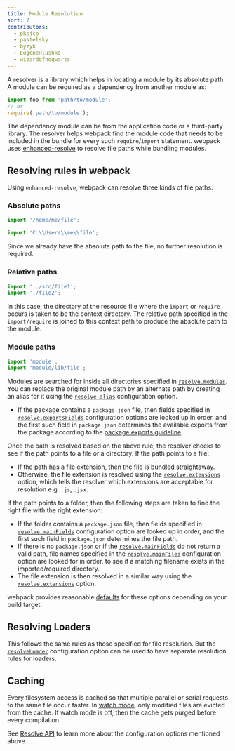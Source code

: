 ```yaml
---
title: Module Resolution
sort: 7
contributors:
  - pksjce
  - pastelsky
  - byzyk
  - EugeneHlushko
  - wizardofhogwarts
---
```


A resolver is a library which helps in locating a module by its absolute path.
A module can be required as a dependency from another module as:

```js
import foo from 'path/to/module';
// or
require('path/to/module');
```

The dependency module can be from the application code or a third-party library. The resolver helps
webpack find the module code that needs to be included in the bundle for every such `require`/`import` statement.
webpack uses [enhanced-resolve](https://github.com/webpack/enhanced-resolve) to resolve file paths while bundling modules.

## Resolving rules in webpack

Using `enhanced-resolve`, webpack can resolve three kinds of file paths:

### Absolute paths

```js
import '/home/me/file';

import 'C:\\Users\\me\\file';
```

Since we already have the absolute path to the file, no further resolution is required.

### Relative paths

```js
import '../src/file1';
import './file2';
```

In this case, the directory of the resource file where the `import` or `require` occurs is taken to be the context directory. The relative path specified in the `import/require` is joined to this context path to produce the absolute path to the module.

### Module paths

```js
import 'module';
import 'module/lib/file';
```

Modules are searched for inside all directories specified in [`resolve.modules`](/configuration/resolve/#resolvemodules).
You can replace the original module path by an alternate path by creating an alias for it using the [`resolve.alias`](/configuration/resolve/#resolvealias) configuration option.

- If the package contains a `package.json` file, then fields specified in [`resolve.exportsFields`](/configuration/resolve/#resolveexportsfields) configuration options are looked up in order, and the first such field in `package.json` determines the available exports from the package according to the [package exports guideline](/guides/package-exports/).

Once the path is resolved based on the above rule, the resolver checks to see if the path points to a file or a directory. If the path points to a file:

- If the path has a file extension, then the file is bundled straightaway.
- Otherwise, the file extension is resolved using the [`resolve.extensions`](/configuration/resolve/#resolveextensions) option, which tells the resolver which extensions are acceptable for resolution e.g. `.js`, `.jsx`.

If the path points to a folder, then the following steps are taken to find the right file with the right extension:

- If the folder contains a `package.json` file, then fields specified in [`resolve.mainFields`](/configuration/resolve/#resolvemainfields) configuration option are looked up in order, and the first such field in `package.json` determines the file path.
- If there is no `package.json` or if the [`resolve.mainFields`](/configuration/resolve/#resolvemainfields) do not return a valid path, file names specified in the [`resolve.mainFiles`](/configuration/resolve/#resolvemainfiles) configuration option are looked for in order, to see if a matching filename exists in the imported/required directory.
- The file extension is then resolved in a similar way using the [`resolve.extensions`](/configuration/resolve/#resolveextensions) option.

webpack provides reasonable [defaults](/configuration/resolve) for these options depending on your build target.

## Resolving Loaders

This follows the same rules as those specified for file resolution. But the [`resolveLoader`](/configuration/resolve/#resolveloader) configuration option can be used to have separate resolution rules for loaders.

## Caching

Every filesystem access is cached so that multiple parallel or serial requests to the same file occur faster. In [watch mode](/configuration/watch/#watch), only modified files are evicted from the cache. If watch mode is off, then the cache gets purged before every compilation.

See [Resolve API](/configuration/resolve) to learn more about the configuration options mentioned above.
